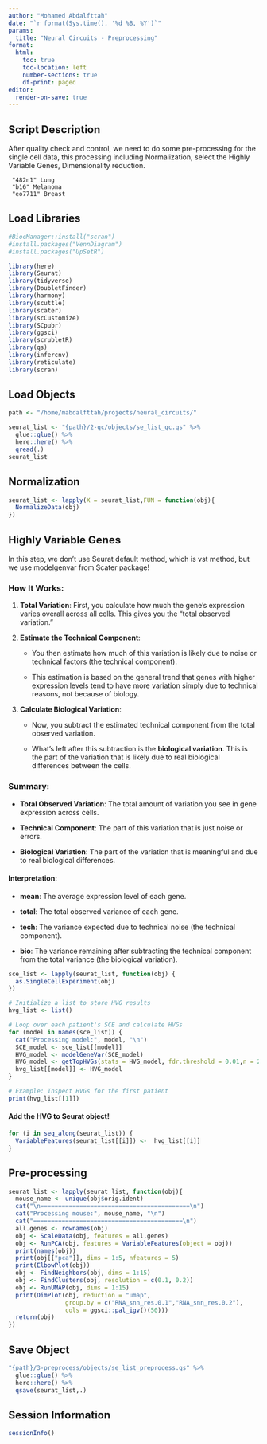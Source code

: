```yaml
---
author: "Mohamed Abdalfttah"
date: "`r format(Sys.time(), '%d %B, %Y')`"
params:
  title: "Neural Circuits - Preprocessing"
format:
  html:
    toc: true
    toc-location: left
    number-sections: true
    df-print: paged
editor: 
  render-on-save: true
---
```


## Script Description

After quality check and control, we need to do some pre-processing for the single cell data, this processing including Normalization, select the Highly Variable Genes, Dimensionality reduction.

```         
 "482n1" Lung
 "b16" Melanoma
 "eo7711" Breast
```

## Load Libraries

```r
#BiocManager::install("scran")
#install.packages("VennDiagram")
#install.packages("UpSetR")
```

```r
library(here)
library(Seurat)
library(tidyverse)
library(DoubletFinder)
library(harmony)
library(scuttle)
library(scater)
library(scCustomize)
library(SCpubr)
library(ggsci)
library(scrubletR)
library(qs)
library(infercnv)
library(reticulate)
library(scran)
```

## Load Objects

```r
path <- "/home/mabdalfttah/projects/neural_circuits/"
```

```r
seurat_list <- "{path}/2-qc/objects/se_list_qc.qs" %>%
  glue::glue() %>%
  here::here() %>%
  qread(.)
seurat_list
```

## Normalization

```r
seurat_list <- lapply(X = seurat_list,FUN = function(obj){
  NormalizeData(obj)
})
```

## Highly Variable Genes

In this step, we don't use Seurat default method, which is vst method, but we use modelgenvar from Scater package!

### How It Works:

1.  **Total Variation**: First, you calculate how much the gene’s expression varies overall across all cells. This gives you the "total observed variation."

2.  **Estimate the Technical Component**:

    -   You then estimate how much of this variation is likely due to noise or technical factors (the technical component).

    -   This estimation is based on the general trend that genes with higher expression levels tend to have more variation simply due to technical reasons, not because of biology.

3.  **Calculate Biological Variation**:

    -   Now, you subtract the estimated technical component from the total observed variation.

    -   What’s left after this subtraction is the **biological variation**. This is the part of the variation that is likely due to real biological differences between the cells.

### Summary:

-   **Total Observed Variation**: The total amount of variation you see in gene expression across cells.

-   **Technical Component**: The part of this variation that is just noise or errors.

-   **Biological Variation**: The part of the variation that is meaningful and due to real biological differences.

#### Interpretation:

-   **mean**: The average expression level of each gene.

-   **total**: The total observed variance of each gene.

-   **tech**: The variance expected due to technical noise (the technical component).

-   **bio**: The variance remaining after subtracting the technical component from the total variance (the biological variation).

```r
sce_list <- lapply(seurat_list, function(obj) {
  as.SingleCellExperiment(obj)
})

```

```r
# Initialize a list to store HVG results
hvg_list <- list()

# Loop over each patient's SCE and calculate HVGs
for (model in names(sce_list)) {
  cat("Processing model:", model, "\n")
  SCE_model <- sce_list[[model]]
  HVG_model <- modelGeneVar(SCE_model)
  HVG_model <- getTopHVGs(stats = HVG_model, fdr.threshold = 0.01,n = 2000)
  hvg_list[[model]] <- HVG_model
}

# Example: Inspect HVGs for the first patient
print(hvg_list[[1]])

```

#### Add the HVG to Seurat object!

```r
for (i in seq_along(seurat_list)) {
  VariableFeatures(seurat_list[[i]]) <-  hvg_list[[i]]
}
```

## Pre-processing

```r
seurat_list <- lapply(seurat_list, function(obj){
  mouse_name <- unique(obj$orig.ident)
  cat("\n==========================================\n")
  cat("Processing mouse:", mouse_name, "\n")
  cat("==========================================\n")
  all.genes <- rownames(obj)
  obj <- ScaleData(obj, features = all.genes)
  obj <- RunPCA(obj, features = VariableFeatures(object = obj))
  print(names(obj))
  print(obj[["pca"]], dims = 1:5, nfeatures = 5)
  print(ElbowPlot(obj))
  obj <- FindNeighbors(obj, dims = 1:15)
  obj <- FindClusters(obj, resolution = c(0.1, 0.2))
  obj <- RunUMAP(obj, dims = 1:15)
  print(DimPlot(obj, reduction = "umap", 
                group.by = c("RNA_snn_res.0.1","RNA_snn_res.0.2"),
                cols = ggsci::pal_igv()(50)))
  return(obj)
})
```

## Save Object

```r
"{path}/3-preprocess/objects/se_list_preprocess.qs" %>%
  glue::glue() %>%
  here::here() %>%
  qsave(seurat_list,.)

```

## Session Information

```r
sessionInfo()
```
